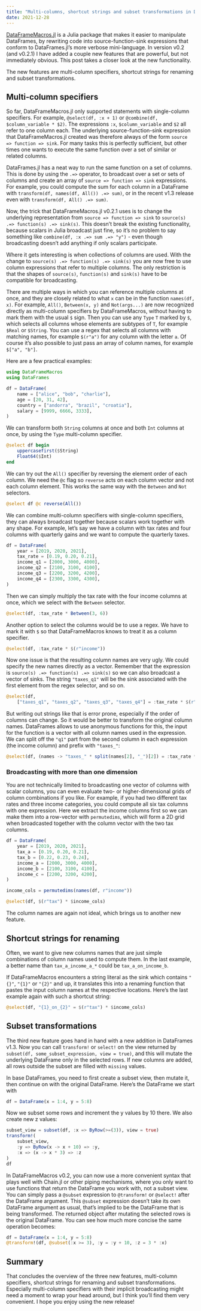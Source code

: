 ```yaml
---
title: "Multi-columns, shortcut strings and subset transformations in DataFrameMacros.jl v0.2"
date: 2021-12-28
---
```


[DataFrameMacros.jl](https://github.com/jkrumbiegel/DataFrameMacros.jl) is a Julia package that makes it easier to manipulate DataFrames, by rewriting code into source-function-sink expressions that conform to DataFrames.jl's more verbose mini-language.
In version v0.2 (and v0.2.1) I have added a couple new features that are powerful, but not immediately obvious.
This post takes a closer look at the new functionality.

The new features are multi-column specifiers, shortcut strings for renaming and subset transformations.

## Multi-column specifiers

So far, DataFrameMacros.jl only supported statements with single-column specifiers.
For example, `@select(df, :x + 1)` or `@combine(df, $column_variable * $2)`.
The expressions `:x`, `$column_variable` and `$2` all refer to one column each.
The underlying source-function-sink expression that DataFrameMacros.jl created was therefore always of the form `source => function => sink`.
For many tasks this is perfectly sufficient, but other times one wants to execute the same function over a set of similar or related columns.

DataFrames.jl has a neat way to run the same function on a set of columns.
This is done by using the `.=>` operator, to broadcast over a set or sets of columns and create an array of `source => function => sink` expressions.
For example, you could compute the sum for each column in a DataFrame with `transform(df, names(df, All()) .=> sum)`, or in the recent v1.3 release even with `transform(df, All() .=> sum)`.

Now, the trick that DataFrameMacros.jl v0.2.1 uses is to change the underlying representation from `source => function => sink` to `source(s) .=> function(s) .=> sink(s)`.
This doesn't break the existing functionality, because scalars in Julia broadcast just fine, so it's no problem to say something like `combine(df, :x .=> sum .=> "y")` - even though broadcasting doesn't add anything if only scalars participate.

Where it gets interesting is when collections of columns are used.
With the change to `source(s) .=> function(s) .=> sink(s)` you are now free to use column expressions that refer to multiple columns.
The only restriction is that the shapes of `source(s)`, `function(s)` and `sink(s)` have to be compatible for broadcasting.

There are multiple ways in which you can reference multiple columns at once, and they are closely related to what `x` can be in the function `names(df, x)`.
For example, `All()`, `Between(x, y)` and `Not(args...)` are now recognized directly as multi-column specifiers by DataFrameMacros, without having to mark them with the usual `$` sign.
Then you can use any `Type` `T` marked by `$`, which selects all columns whose elements are subtypes of `T`, for example `$Real` or `$String`.
You can use a regex that selects all columns with matching names, for example `$(r"a")` for any column with the letter `a`.
Of course it's also possible to just pass an array of column names, for example `$["a", "b"]`.

Here are a few practical examples:

```julia
using DataFrameMacros
using DataFrames

df = DataFrame(
    name = ["alice", "bob", "charlie"],
    age = [20, 31, 42],
    country = ["andorra", "brazil", "croatia"],
    salary = [9999, 6666, 3333],
)
```

We can transform both `String` columns at once and both `Int` columns at once, by using the `Type` multi-column specifier.

```julia
@select df begin
    uppercasefirst($String)
    Float64($Int)
end
```

We can try out the `All()` specifier by reversing the element order of each column.
We need the `@c` flag so `reverse` acts on each column vector and not each column element.
This works the same way with the `Between` and `Not` selectors.

```julia
@select df @c reverse(All())
```

We can combine multi-column specifiers with single-column specifiers, they can always broadcast together because scalars work together with any shape.
For example, let's say we have a column with tax rates and four columns with quarterly gains and we want to compute the quarterly taxes.

```julia
df = DataFrame(
    year = [2019, 2020, 2021],
    tax_rate = [0.19, 0.20, 0.21],
    income_q1 = [2000, 3000, 4000],
    income_q2 = [2100, 3100, 4100],
    income_q3 = [2200, 3200, 4200],
    income_q4 = [2300, 3300, 4300],
)
```

Then we can simply multiply the tax rate with the four income columns at once, which we select with the `Between` selector.

```julia
@select(df, :tax_rate * Between(3, 6))
```

Another option to select the columns would be to use a regex.
We have to mark it with `$` so that DataFrameMacros knows to treat it as a column specifier.

```julia
@select(df, :tax_rate * $(r"income"))
```

Now one issue is that the resulting column names are very ugly.
We could specify the new names directly as a vector.
Remember that the expression is `source(s) .=> function(s) .=> sink(s)` so we can also broadcast a vector of sinks.
The string `"taxes_q1"` will be the sink associated with the first element from the regex selector, and so on. 

```julia
@select(df,
    ["taxes_q1", "taxes_q2", "taxes_q3", "taxes_q4"] = :tax_rate * $(r"income"))
```

But writing out strings like that is error prone, especially if the order of columns can change.
So it would be better to transform the original column names.
DataFrames allows to use anonymous functions for this, the input for the function is a vector with all column names used in the expression.
We can split off the `"q1"` part from the second column in each expression (the income column) and prefix with `"taxes_"`:

```julia
@select(df, (names -> "taxes_" * split(names[2], "_")[2]) = :tax_rate * $(r"income"))
```

### Broadcasting with more than one dimension

You are not technically limited to broadcasting one vector of columns with scalar columns, you can even evaluate two- or higher-dimensional grids of column combinations if you like.
For example, if you had two different tax rates and three income categories, you could compute all six tax columns with one expression.
Here we extract the income columns first so we can make them into a row-vector with `permutedims`, which will form a 2D grid when broadcasted together with the column vector with the two tax columns.

```julia
df = DataFrame(
    year = [2019, 2020, 2021],
    tax_a = [0.19, 0.20, 0.21],
    tax_b = [0.22, 0.23, 0.24],
    income_a = [2000, 3000, 4000],
    income_b = [2100, 3100, 4100],
    income_c = [2200, 3200, 4200],
)

income_cols = permutedims(names(df, r"income"))

@select(df, $(r"tax") * $income_cols)
```

The column names are again not ideal, which brings us to another new feature.

## Shortcut strings for renaming

Often, we want to give new columns names that are just simple combinations of column names used to compute them.
In the last example, a better name than `tax_a_income_a_*` could be `tax_a_on_income_b`.

If DataFrameMacros encounters a string literal as the sink which contains `"{}"`, `"{1}"` or `"{2}"` and up, it translates this into a renaming function that pastes the input column names at the respective locations.
Here's the last example again with such a shortcut string:

```julia
@select(df, "{1}_on_{2}" = $(r"tax") * $income_cols)
```

## Subset transformations

The third new feature goes hand in hand with a new addition in DataFrames v1.3.
Now you can call `transform!` or `select!` on the view returned by `subset(df, some_subset_expression, view = true)`, and this will mutate the underlying DataFrame only in the selected rows.
If new columns are added, all rows outside the subset are filled with `missing` values.

In base DataFrames, you need to first create a subset view, then mutate it, then continue on with the original DataFrame.
Here's the DataFrame we start with

```julia
df = DataFrame(x = 1:4, y = 5:8)
```

Now we subset some rows and increment the y values by 10 there.
We also create new z values:

```julia
subset_view = subset(df, :x => ByRow(>=(3)), view = true)
transform!(
    subset_view,
    :y => ByRow(x -> x + 10) => :y,
    :x => (x -> x * 3) => :z
)
df
```

In DataFrameMacros v0.2, you can now use a more convenient syntax that plays well with Chain.jl or other piping mechanisms, where you only want to use functions that return the DataFrame you work with, not a subset view.
You can simply pass a `@subset` expression to `@transform!` or `@select!` after the DataFrame argument.
This `@subset` expression doesn't take its own DataFrame argument as usual, that's implied to be the DataFrame that is being transformed.
The returned object after mutating the selected rows is the original DataFrame.
You can see how much more concise the same operation becomes:

```julia
df = DataFrame(x = 1:4, y = 5:8)
@transform!(df, @subset(:x >= 3), :y = :y + 10, :z = 3 * :x)
```

## Summary

That concludes the overview of the three new features, multi-column specifiers, shortcut strings for renaming and subset transformations.
Especially multi-column specifiers with their implicit broadcasting might need a moment to wrap your head around, but I think you'll find them very convenient.
I hope you enjoy using the new release!